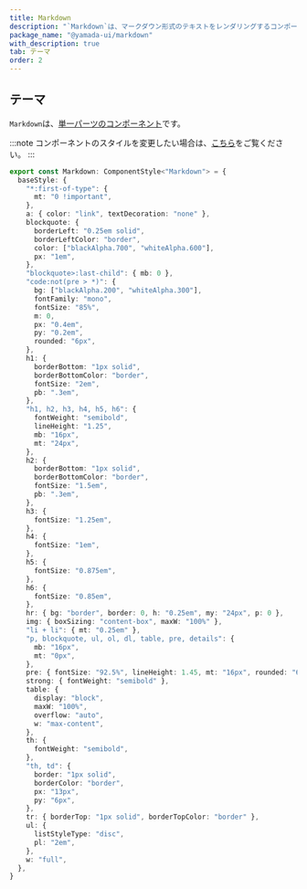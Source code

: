 ```yaml
---
title: Markdown
description: "`Markdown`は、マークダウン形式のテキストをレンダリングするコンポーネントです。"
package_name: "@yamada-ui/markdown"
with_description: true
tab: テーマ
order: 2
---
```


## テーマ

`Markdown`は、[単一パーツのコンポーネント](/styled-system/theming/component-styles#単一パーツのコンポーネント)です。

:::note
コンポーネントのスタイルを変更したい場合は、[こちら](/styled-system/theming/customize-theme#コンポーネントのスタイルを変更する)をご覧ください。
:::

```ts
export const Markdown: ComponentStyle<"Markdown"> = {
  baseStyle: {
    "*:first-of-type": {
      mt: "0 !important",
    },
    a: { color: "link", textDecoration: "none" },
    blockquote: {
      borderLeft: "0.25em solid",
      borderLeftColor: "border",
      color: ["blackAlpha.700", "whiteAlpha.600"],
      px: "1em",
    },
    "blockquote>:last-child": { mb: 0 },
    "code:not(pre > *)": {
      bg: ["blackAlpha.200", "whiteAlpha.300"],
      fontFamily: "mono",
      fontSize: "85%",
      m: 0,
      px: "0.4em",
      py: "0.2em",
      rounded: "6px",
    },
    h1: {
      borderBottom: "1px solid",
      borderBottomColor: "border",
      fontSize: "2em",
      pb: ".3em",
    },
    "h1, h2, h3, h4, h5, h6": {
      fontWeight: "semibold",
      lineHeight: "1.25",
      mb: "16px",
      mt: "24px",
    },
    h2: {
      borderBottom: "1px solid",
      borderBottomColor: "border",
      fontSize: "1.5em",
      pb: ".3em",
    },
    h3: {
      fontSize: "1.25em",
    },
    h4: {
      fontSize: "1em",
    },
    h5: {
      fontSize: "0.875em",
    },
    h6: {
      fontSize: "0.85em",
    },
    hr: { bg: "border", border: 0, h: "0.25em", my: "24px", p: 0 },
    img: { boxSizing: "content-box", maxW: "100%" },
    "li + li": { mt: "0.25em" },
    "p, blockquote, ul, ol, dl, table, pre, details": {
      mb: "16px",
      mt: "0px",
    },
    pre: { fontSize: "92.5%", lineHeight: 1.45, mt: "16px", rounded: "6px" },
    strong: { fontWeight: "semibold" },
    table: {
      display: "block",
      maxW: "100%",
      overflow: "auto",
      w: "max-content",
    },
    th: {
      fontWeight: "semibold",
    },
    "th, td": {
      border: "1px solid",
      borderColor: "border",
      px: "13px",
      py: "6px",
    },
    tr: { borderTop: "1px solid", borderTopColor: "border" },
    ul: {
      listStyleType: "disc",
      pl: "2em",
    },
    w: "full",
  },
}
```
